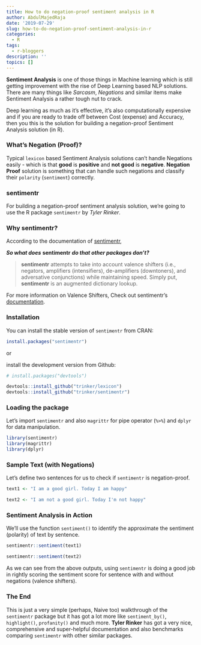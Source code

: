 ```yaml
---
title: How to do negation-proof sentiment analysis in R
author: AbdulMajedRaja
date: '2019-07-29'
slug: how-to-do-negation-proof-sentiment-analysis-in-r
categories:
  - R
tags:
  - r-bloggers
description: ''
topics: []
---
```


**Sentiment Analysis** is one of those things in Machine learning which is still getting improvement with the rise of Deep Learning based NLP solutions. There are many things like *Sarcasm*, *Negations* and similar items make Sentiment Analysis a rather tough nut to crack. 

Deep learning as much as it's effective, it's also computationally expensive and if you are ready to trade off between Cost (expense) and Accuracy, then you this is the solution for building a negation-proof Sentiment Analysis solution (in R).

### What's Negation (Proof)?

Typical `lexicon` based Sentiment Analysis solutions can't handle Negations easily - which is that **good** is **positive** and **not good** is **negative**. **Negation Proof** solution is something that can handle such negations and classify their `polarity` (`sentiment`) correctly. 

### sentimentr

For building a negation-proof sentiment analysis solution, we're going to use the R package `sentimentr` by *Tyler Rinker*.

### Why sentimentr?

According to the documentation of [sentimentr](https://github.com/trinker/sentimentr), 

***So what does*** **sentimentr** ***do that other packages don't?***

> **sentimentr** attempts to take into account valence shifters (i.e.,
> negators, amplifiers (intensifiers), de-amplifiers (downtoners), and
> adversative conjunctions) while maintaining speed. Simply put,
> **sentimentr** is an augmented dictionary lookup. 

For more information on Valence Shifters, Check out sentimentr's [documentation](https://github.com/trinker/sentimentr/blob/master/README.md). 

### Installation

You can install the stable version of `sentimentr` from CRAN:

```r

install.packages("sentimentr")

```

or 

install the development version from Github:
```r

# install.packages("devtools")

devtools::install_github("trinker/lexicon")
devtools::install_github("trinker/sentimentr")

```

### Loading the package

Let's import `sentimentr` and also `magrittr` for pipe operator (`%>%`) and `dplyr` for data manipulation. 

```r
library(sentimentr) 
library(magrittr)
library(dplyr)
```

### Sample Text (with Negations)

Let's define two sentences for us to check if `sentimentr` is negation-proof.

```r
text1 <- "I am a good girl. Today I am happy"

text2 <- "I am not a good girl. Today I'm not happy"
```

### Sentiment Analysis in Action

We'll use the function `sentiment()` to identify the approximate the sentiment (polarity) of text by sentence.

```r
sentimentr::sentiment(text1)
```

```r
sentimentr::sentiment(text2)
```

As we can see from the above outputs, using `sentimentr` is doing a good job in rightly scoring the sentiment score for sentence with and without negations (valence shifters).

### The End

This is just a very simple (perhaps, Naive too) walkthrough of the `sentimentr` package but it has got a lot more like `sentiment_by()`, `highlight()`, `profanity()` and much more. **Tyler Rinker** has got a very nice, comprehensive and super-helpful documentation and also benchmarks comparing `sentimentr` with other similar packages. 